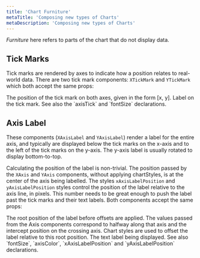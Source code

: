 ```yaml
---
title: 'Chart Furniture'
metaTitle: 'Composing new types of Charts'
metaDescription: 'Composing new types of Charts'
---
```



_Furniture_ here refers to parts of the chart that do not display data.

## Tick Marks

Tick marks are rendered by axes to indicate how a position relates to real-world data. There are two tick mark components: `XTickMark` and `YTickMark` which both accept the same props:

<PropDef name="position" type="[number, number]" required>
  The position of the tick mark on both axes, given in the form [x, y].
</PropDef>
<PropDef name="label" type="string" def="(empty string)">
  Label on the tick mark.
</PropDef>
<PropDef name="chartStyle" type="ChartStyle">
  See also the `axisTick` and `fontSize` declarations.
</PropDef>

## Axis Label

These components (`XAxisLabel` and `YAxisLabel`) render a label for the entire axis, and typically are displayed below the tick marks on the x-axis and to the left of the tick marks on the y-axis. The y-axis label is usually rotated to display bottom-to-top.

Calculating the position of the label is non-trivial. The position passed by the `XAxis` and `YAxis` components, without applying chartStyles, is at the center of the axis being labelled. The styles `xAxisLabelPosition` and `yAxisLabelPosition` styles control the position of the label relative to the axis line, in pixels. This number needs to be great enough to push the label past the tick marks and their text labels. Both components accept the same props:

<PropDef name="position" required>
  The root position of the label before offsets are applied. The values passed
  from the Axis components correspond to halfway along that axis and the
  intercept position on the crossing axis. Chart styles are used to offset the
  label relative to this root position.
</PropDef>
<PropDef name="label" type="string" required>
  The text label being displayed.
</PropDef>
<PropDef name="chartStyle" type="ChartStyle">
  See also `fontSize`, `axisColor`, `xAxisLabelPosition` and
  `yAxisLabelPosition` declarations.
</PropDef>
